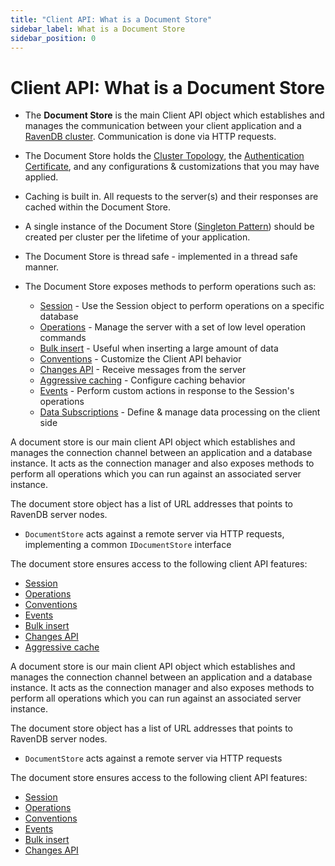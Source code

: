 ---
title: "Client API: What is a Document Store"
sidebar_label: What is a Document Store
sidebar_position: 0
---




# Client API: What is a Document Store
<LanguageSwitcher supportedLanguages={supportedLanguages} />
<LanguageContent language="csharp">

<Admonition type="note" title="Note">

* The **Document Store** is the main Client API object which establishes and manages the communication between your client application and a [RavenDB cluster](../server/clustering/overview). 
Communication is done via HTTP requests.  

* The Document Store holds the [Cluster Topology](../server/clustering/rachis/cluster-topology), the [Authentication Certificate](../client-api/setting-up-authentication-and-authorization), 
and any configurations & customizations that you may have applied.  

* Caching is built in. All requests to the server(s) and their responses are cached within the Document Store.  

* A single instance of the Document Store ([Singleton Pattern](https://csharpindepth.com/articles/Singleton)) should be created per cluster per the lifetime of your application.  

* The Document Store is thread safe - implemented in a thread safe manner.  

* The Document Store exposes methods to perform operations such as:  
  * [Session](../client-api/session/what-is-a-session-and-how-does-it-work) - Use the Session object to perform operations on a specific database  
  * [Operations](../client-api/operations/what-are-operations) - Manage the server with a set of low level operation commands  
  * [Bulk insert](../client-api/bulk-insert/how-to-work-with-bulk-insert-operation) - Useful when inserting a large amount of data  
  * [Conventions](../client-api/configuration/conventions) - Customize the Client API behavior  
  * [Changes API](../client-api/changes/what-is-changes-api) - Receive messages from the server  
  * [Aggressive caching](../client-api/how-to/setup-aggressive-caching) - Configure caching behavior  
  * [Events](../client-api/session/how-to/subscribe-to-events) - Perform custom actions in response to the Session's operations  
  * [Data Subscriptions](../client-api/data-subscriptions/what-are-data-subscriptions) - Define & manage data processing on the client side

</Admonition>


</LanguageContent>
<LanguageContent language="java">


A document store is our main client API object which establishes and manages the connection channel between an application and a database instance. 
It acts as the connection manager and also exposes methods to perform all operations which you can run against an associated server instance.

The document store object has a list of URL addresses that points to RavenDB server nodes.

* `DocumentStore` acts against a remote server via HTTP requests, implementing a common `IDocumentStore` interface

The document store ensures access to the following client API features:

* [Session](../client-api/session/what-is-a-session-and-how-does-it-work)
* [Operations](../client-api/operations/what-are-operations)
* [Conventions](../client-api/configuration/conventions)
* [Events](../client-api/session/how-to/subscribe-to-events)
* [Bulk insert](../client-api/bulk-insert/how-to-work-with-bulk-insert-operation)
* [Changes API](../client-api/changes/what-is-changes-api)
* [Aggressive cache](../client-api/how-to/setup-aggressive-caching)


</LanguageContent>
<LanguageContent language="nodejs">


A document store is our main client API object which establishes and manages the connection channel between an application and a database instance. 
It acts as the connection manager and also exposes methods to perform all operations which you can run against an associated server instance.

The document store object has a list of URL addresses that points to RavenDB server nodes.

* `DocumentStore` acts against a remote server via HTTP requests

The document store ensures access to the following client API features:

* [Session](../client-api/session/what-is-a-session-and-how-does-it-work)
* [Operations](../client-api/operations/what-are-operations)
* [Conventions](../client-api/configuration/conventions)
* [Events](../client-api/session/how-to/subscribe-to-events)
* [Bulk insert](../client-api/bulk-insert/how-to-work-with-bulk-insert-operation)
* [Changes API](../client-api/changes/what-is-changes-api)


</LanguageContent>